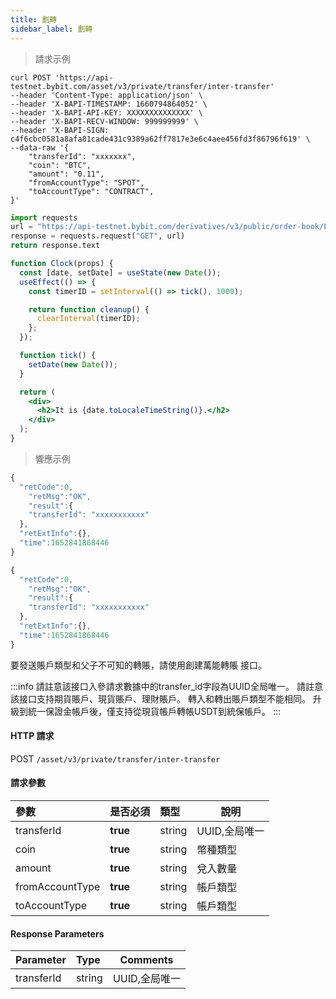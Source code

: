 ```yaml
---
title: 劃轉
sidebar_label: 劃轉
---
```



> 請求示例

<Tabs>

<TabItem value="console" label="Console">

```console
curl POST 'https://api-testnet.bybit.com/asset/v3/private/transfer/inter-transfer'
--header 'Content-Type: application/json' \
--header 'X-BAPI-TIMESTAMP: 1660794864052' \
--header 'X-BAPI-API-KEY: XXXXXXXXXXXXXX' \
--header 'X-BAPI-RECV-WINDOW: 999999999' \
--header 'X-BAPI-SIGN: c4f6cbc0581a8afa81cade431c9389a62ff7817e3e6c4aee456fd3f86796f619' \
--data-raw '{
    "transferId": "xxxxxxx",
    "coin": "BTC",
    "amount": "0.11",
    "fromAccountType": "SPOT",
    "toAccountType": "CONTRACT",
}'
```

</TabItem>

<TabItem value="py" label="Python">

```python live
import requests
url = "https://api-testnet.bybit.com/derivatives/v3/public/order-book/L2?category=linear&symbol=BTCUSDT"
response = requests.request("GET", url)
return response.text
```

</TabItem>

<TabItem value="js" label="JavaScript">

```jsx live
function Clock(props) {
  const [date, setDate] = useState(new Date());
  useEffect(() => {
    const timerID = setInterval(() => tick(), 1000);

    return function cleanup() {
      clearInterval(timerID);
    };
  });

  function tick() {
    setDate(new Date());
  }

  return (
    <div>
      <h2>It is {date.toLocaleTimeString()}.</h2>
    </div>
  );
}
```

</TabItem>
</Tabs>

> 響應示例

<Tabs>

<TabItem value="js linear" label="JavaScript linear">

```javascript
{
  "retCode":0,
    "retMsg":"OK",
    "result":{
    "transferId": "xxxxxxxxxxx"
  },
  "retExtInfo":{},
  "time":1652841868446
}
```

</TabItem>

<TabItem value="js option" label="JavaScript option">

```javascript
{
  "retCode":0,
    "retMsg":"OK",
    "result":{
    "transferId": "xxxxxxxxxxx"
  },
  "retExtInfo":{},
  "time":1652841868446
}
```

</TabItem>

</Tabs>

要發送賬戶類型和父子不可知的轉賬，請使用創建萬能轉賬 接口。

:::info
請註意該接口入參請求數據中的transfer_id字段為UUID全局唯一。
請註意該接口支持期貨賬戶、現貨賬戶、理財賬戶。
轉入和轉出賬戶類型不能相同。
升級到統一保證金帳戶後，僅支持從現貨帳戶轉帳USDT到統保帳戶。
:::

#### HTTP 請求
POST <code>/asset/v3/private/transfer/inter-transfer</code>

#### 請求參數
| 參數 | 是否必須 | 類型 | 說明|
|:----- |:-------|:-----|------ |
|transferId |<b>true</b> |string |UUID,全局唯一 |
|coin |<b>true</b> |string |幣種類型 |
|amount |<b>true</b> |string |兌入數量 |
|fromAccountType |<b>true</b> |string |帳戶類型 |
|toAccountType |<b>true</b> |string |帳戶類型 |

#### Response Parameters
| Parameter | Type | Comments|
|:----- |:-----|----- |
|transferId |string |UUID,全局唯一 |